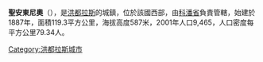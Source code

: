 '''聖安東尼奧'''（{{lang-es|San Antonio}}），是[[洪都拉斯|洪都拉斯]]的城鎮，位於該國西部，由[[科潘省|科潘省]]負責管轄，始建於1887年，面積119.3平方公里，海拔高度587米，2001年人口9,465，人口密度每平方公里79.34人。

{{coord|15|1|0|N|88|53|0|W|type:adm2nd_region:HN_source:nlwiki|display=title}}

{{Honduras-geo-stub}}
[[Category:洪都拉斯城市|Category:洪都拉斯城市]]